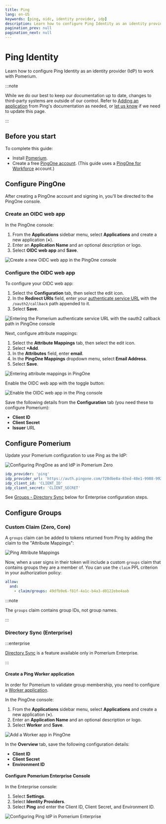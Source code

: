 ```yaml
---
title: Ping
lang: en-US
keywords: [ping, oidc, identity provider, idp]
description: Learn how to configure Ping Identity as an identity provider that works with Pomerium to authenticate users.
pagination_prev: null
pagination_next: null
---
```



# Ping Identity

Learn how to configure Ping Identity as an identity provider (IdP) to work with Pomerium.

:::note

While we do our best to keep our documentation up to date, changes to third-party systems are outside of our control. Refer to [Adding an application](https://docs.pingidentity.com/r/en-us/pingone/p1_add_app_worker) from Ping's documentation as needed, or [let us know](https://github.com/pomerium/documentation/issues/new?assignees=&labels=&template=doc-error.md) if we need to update this page.

:::

## Before you start

To complete this guide:

- Install [Pomerium](/docs/get-started/quickstart).
- Create a free [PingOne account](https://www.pingidentity.com/en/try-ping.html). (This guide uses a [PingOne for Workforce](https://www.pingidentity.com/en/platform/solutions/pingone-for-workforce.html) account.)

## Configure PingOne

After creating a PingOne account and signing in, you'll be directed to the PingOne console.

### Create an OIDC web app

In the PingOne console:

1. From the **Applications** sidebar menu, select **Applications** and create a new application (**+**).
1. Enter an **Application Name** and an optional description or logo.
1. Select **OIDC web app** and **Save**.

![Create a new OIDC web app in the PingOne console](./img/ping/ping-add-oidc-web-app.png)

### Configure the OIDC web app

To configure your OIDC web app:

1. Select the **Configuration** tab, then select the edit icon.
1. In the **Redirect URIs** field, enter your [authenticate service URL](/docs/reference/service-urls#authenticate-service-url) with the `/oauth2/callback` path appended to it.
1. Select **Save**.

![Entering the Pomerium authenticate service URL with the oauth2 callback path in PingOne console](./img/ping/ping-redirect-uri.png)

Next, configure attribute mappings:

1. Select the **Attribute Mappings** tab, then select the edit icon.
1. Select **+Add**.
1. In the **Attributes** field, enter **email**.
1. In the **PingOne Mappings** dropdown menu, select **Email Address**.
1. Select **Save**.

![Entering attribute mappings in PingOne](./img/ping/ping-attribute-settings.png)

Enable the OIDC web app with the toggle button:

![Enable the OIDC web app in the Ping console](./img/ping/ping-enable-app.png)

Save the following details from the **Configuration** tab (you need these to configure Pomerium):

- **Client ID**
- **Client Secret**
- **Issuer** URL

## Configure Pomerium

Update your Pomerium configuration to use Ping as the IdP:

<Tabs>
<TabItem value="pomerium-zero" label="Zero">

![Configuring PingOne as and IdP in Pomerium Zero](./img/ping/ping-zero-idp-config.png)

</TabItem>
<TabItem value="pomerium-core" label="Core">

```yaml
idp_provider: 'ping'
idp_provider_url: 'https://auth.pingone.com/720dbe8a-83ed-48e1-9988-9928301ae668/as'
idp_client_id: 'CLIENT_ID'
idp_client_secret: 'CLIENT_SECRET'
```

</TabItem>
<TabItem value="pomerium-enterprise" label="Enterprise">

See [Groups - Directory Sync](#groups) below for Enterprise configuration steps.

</TabItem>
</Tabs>

## Configure Groups

<Tabs>
<TabItem value="custom-claim" label="Custom Claim (Zero, Core)">

### Custom Claim (Zero, Core)

A `groups` claim can be added to tokens returned from Ping by adding the claim to the "Attribute Mappings":

![Ping Attribute Mappings](./img/ping/ping-add-groups-attribute.png)

Now, when a user signs in their token will include a custom `groups` claim that contains groups they are a member of. You can use the `claim` PPL criterion in your authorization policy:

```yaml
allow:
  and:
    - claim/groups: 49dfb9e6-f81f-4a1c-b4a3-d0122ebe4aab
```

:::note

The `groups` claim contains group IDs, not group names.

:::

</TabItem>
<TabItem value="directory-sync" label="Directory Sync (Enterprise)">

### Directory Sync (Enterprise)

:::enterprise

[Directory Sync](/docs/integrations/user-standing/directory-sync) is a feature available only in Pomerium Enterprise.

:::

#### Create a Ping Worker application

In order for Pomerium to validate group membership, you need to configure a [Worker application](https://docs.pingidentity.com/bundle/pingdirectory-73/page/lfm1564011499001.html).

In the PingOne console:

1. From the **Applications** sidebar menu, select **Applications** and create a new application (**+**).
1. Enter an **Application Name** and an optional description or logo.
1. Select **Worker** and **Save**.

![Add a Worker app in PingOne](./img/ping/ping-worker-app.png)

In the **Overview** tab, save the following configuration details:

- **Client ID**
- **Client Secret**
- **Environment ID**

#### Configure Pomerium Enterprise Console

In the Enterprise console:

1. Select **Settings**.
1. Select **Identity Providers**.
1. Select **Ping** and enter the Client ID, Client Secret, and Environment ID.

![Configuring Ping IdP in Pomerium Enterprise](./img/ping/ping-enterprise-idp-config.png)

</TabItem>
</Tabs>
